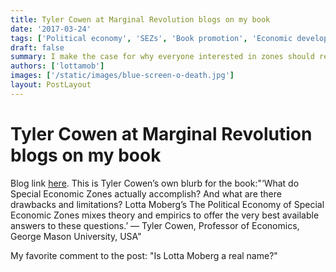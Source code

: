 ```yaml
---
title: Tyler Cowen at Marginal Revolution blogs on my book
date: '2017-03-24'
tags: ['Political economy', 'SEZs', 'Book promotion', 'Economic development']
draft: false
summary: I make the case for why everyone interested in zones should read my book.
authors: ['lottamob']
images: ['/static/images/blue-screen-o-death.jpg']
layout: PostLayout
---
```

# Tyler Cowen at Marginal Revolution blogs on my book

Blog link [here](https://marginalrevolution.com/marginalrevolution/2017/03/political-economy-special-economic-zones-lotta-moberg.html).
This is Tyler Cowen’s own blurb for the book:"‘What do Special Economic Zones actually accomplish? And what are there drawbacks and limitations? Lotta Moberg’s The Political Economy of Special Economic Zones mixes theory and empirics to offer the very best available answers to these questions.’ ― Tyler Cowen, Professor of Economics, George Mason University, USA"

My favorite comment to the post: "Is Lotta Moberg a real name?"
